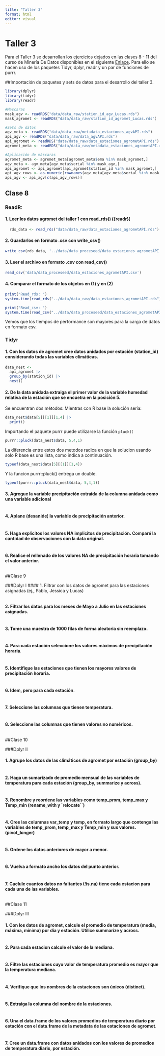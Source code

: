 ```yaml
---
title: "Taller 3"
format: html
editor: visual
---
```


# Taller 3

Para el Taller 3 se desarrollan los ejercicios dejados en las clases 8 - 11 del curso de Minería De Datos disponibles en el siguiente [Enlace](https://frzambra.github.io/DTSE1017/DTSE1017.html). Para ello se hacen uso de los paquetes Tidyr, dplyr, readr y un par de funciones de purrr.

##Importación de paquetes y sets de datos para el desarrollo del taller 3.

```r
library(dplyr)
library(tidyr)
library(readr)

#Mascaras
mask_agv <- readRDS("data/data_raw/station_id_agv_Lucas.rds")
mask_agromet <- readRDS("data/data_raw/station_id_agromet_Lucas.rds")

#Sets de datos
agv_meta <- readRDS("data/data_raw/metadata_estaciones_agvAPI.rds")
api_agv <- readRDS("data/data_raw/data_agvAPI.rds")
api_agromet <- readRDS("data/data_raw/data_estaciones_agrometAPI.rds")
agromet_meta <- readRDS("data/data_raw/metadata_estaciones_agrometAPI.rds")

#Aplicación de máscaras
agromet_meta <- agromet_meta[agromet_meta$ema %in% mask_agromet,]
agv_meta <- agv_meta[agv_meta$serial %in% mask_agv,]
api_agromet <- api_agromet[api_agromet$station_id %in% mask_agromet,]
api_agv_rows <- as.numeric(rownames(agv_meta[agv_meta$serial %in% mask_agv,]))
api_agv <- api_agv[c(api_agv_rows)]
```

## Clase 8

### ReadR:

#### 1. Leer los datos agromet del taller 1 con read_rds() ({readr})

```r
  rds_data <- read_rds("data/data_raw/data_estaciones_agrometAPI.rds")

```

#### 2. Guardarlos en formato .csv con write_csv()

```r
write_csv(rds_data, '../data/data_proceseed/data_estaciones_agrometAPI.csv')

```

#### 3. Leer el archivo en formato .csv con read_csv()

```r
read_csv('data/data_proceseed/data_estaciones_agrometAPI.csv')

```

#### 4. Comparar el formato de los objetos en (1) y en (2)

```r
print("Read_rds: ")
system.time(read_rds("../data/data_raw/data_estaciones_agrometAPI.rds"))

```

```r
print("Read_csv: ")
system.time(read_csv("../data/data_proceseed/data_estaciones_agrometAPI.csv"))

```

Vemos que los tiempos de performance son mayores para la carga de datos en formato csv.

### Tidyr

#### 1. Con los datos de agromet cree datos anidados por estación (station_id) considerando todas las variables climáticas.

```r
data_nest <- 
  api_agromet |>  
  group_by(station_id) |> 
  nest()
```

#### 2. De la data anidada extraiga el primer valor de la variable humedad relativa de la estación que se encuetra en la posición 5.

Se encuentran dos métodos:
Mientras con R base la solución sería:
```r
data_nest$data[5][[1]][1,4] |> 
  print()
```

Importando el paquete purrr puede utilizarse la función `pluck()`
```r
purrr::pluck(data_nest$data, 5,4,1)
```

La diferencia entre estos dos metodos radica en que la solucion usando solo R base es una lista, como indica a continuación.
```r
typeof(data_nest$data[5][[1]][1,4])
```
Y la funcion purrr::pluck() entrega un double.
```r
typeof(purrr::pluck(data_nest$data, 5,4,1))
```
#### 3. Agregue la variable precipitación extraida de la columna anidada como una variable adicional

```r

```

#### 4. Aplane (desanide) la variable de precipitación anterior.

```r

```

#### 5. Haga explicitos los valores NA implicitos de precipitación. Comparé la cantidad de observaciones con la data original.

```r

```

#### 6. Realice el rellenado de los valores NA de precipitación horaria tomando el valor anterior.

```r

```

##Clase 9

###Dplyr I \#### 1. Filtrar con los datos de agromet para las estaciones asignadas (ej., Pablo, Jessica y Lucas)

```r

```

#### 2. Filtrar los datos para los meses de Mayo a Julio en las estaciones asignadas.

```r

```

#### 3. Tome una muestra de 1000 filas de forma aleatoria sin reemplazo.

```r

```

#### 4. Para cada estación seleccione los valores máximos de precipitación horaria.

```r

```

#### 5. Identifique las estaciones que tienen los mayores valores de precipitación horaria.

```r

```

#### 6. Idem, pero para cada estación.

```r

```

#### 7. Seleccione las columnas que tienen temperatura.

```r

```

#### 8. Seleccione las columnas que tienen valores no numéricos.

```r

```

##Clase 10

###Dplyr II

#### 1. Agrupe los datos de las climáticos de agromet por estación (group_by)

```r

```

#### 2. Haga un sumarizado de promedio mensual de las variables de temperatura para cada estación (group_by, summarize y across).

```r

```

#### 3. Renombre y reordene las variables como temp_prom, temp_max y Temp_min (rename_with y \`relocate\`\`)

```r

```

#### 4. Cree las columnas var_temp y temp, en formato largo que contenga las variables de temp_prom, temp_max y Temp_min y sus valores. (pivot_longer)

```r

```

#### 5. Ordene los datos anteriores de mayor a menor.

```r

```

#### 6. Vuelva a formato ancho los datos del punto anterior.

```r

```

#### 7. Caclule cuantos datos no faltantes (!is.na) tiene cada estacion para cada una de las variables.

```r

```

##Clase 11

###Dplyr III

#### 1. Con los datos de agromet, calcule el promedio de temperatura (media, máxima, mínima) por día y estación. Utilice summarize y across.

```r

```

#### 2. Para cada estacion calcule el valor de la mediana.

```r

```

#### 3. Filtre las estaciones cuyo valor de temperatura promedio es mayor que la temperatura mediana.

```r

```

#### 4. Verifique que los nombres de la estaciones son únicos (distinct).

```r

```

#### 5. Extraiga la columna del nombre de la estaciones.

```r

```

#### 6. Una el data.frame de los valores promedios de temperatura diario por estación con el data.frame de la metadata de las estaciones de agromet.

```r

```

#### 7. Cree un data.frame con datos anidados con los valores de promedios de temperatura diario, por estación.

```r

```